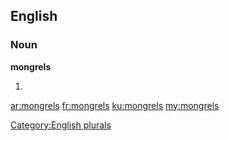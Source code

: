 ==English==

===Noun===
'''mongrels'''

# {{plural of|[[mongrel]]}}

[[Category:English plurals]]

[[ar:mongrels]]
[[fr:mongrels]]
[[ku:mongrels]]
[[my:mongrels]]